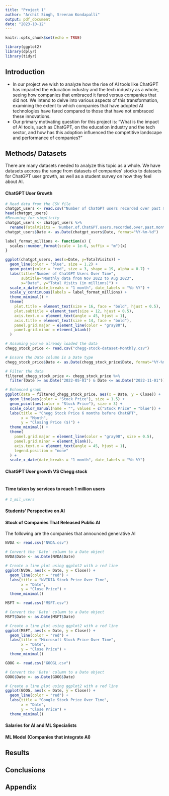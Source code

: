 ```yaml
---
title: "Project 1"
author: "Archit Singh, Sreeram Kondapalli"
output: pdf_document
date: "2023-10-12"
---
```


```r
knitr::opts_chunk$set(echo = TRUE)
```

```r
library(ggplot2)
library(dplyr)
library(tidyr)
```


## Introduction

- In our project we wish to analyze how the rise of AI tools like ChatGPT has impacted the education industry and the tech industry
as a whole, seeing how companies that embraced it fared versus companies that did not.  We intend to delve into various aspects 
of this transformation, examining the extent to which companies that have adopted AI technologies have fared compared to those 
that have not embraced these innovations.
- Our primary motivating question for this project is: "What is the impact of AI tools, such as ChatGPT, on the education industry 
and the tech sector, and how has this adoption influenced the competitive landscape and performance of companies?"

## Methods/ Datasets

There are many datasets needed to analyze this topic as a whole. We have datasets accross the range from datasets of companies' stocks
to datasets for ChatGPT user growth, as well as a student survey on how they feel about AI.

#### ChatGPT User Growth 

```r
# Read data from the CSV file
chatgpt_users <- read.csv("Number of ChatGPT users recorded over past months.csv")
head(chatgpt_users)
#Renaming for simplicity
chatgpt_users <- chatgpt_users %>%
  rename(TotalVisits = 'Number.of.ChatGPT.users.recorded.over.past.months')
chatgpt_users$Date <- as.Date(chatgpt_users$Date, format="%Y-%m-%d")
```
```r
label_format_millions <- function(x) {
  scales::number_format(scale = 1e-6, suffix = "m")(x)
}

ggplot(chatgpt_users, aes(x=Date, y=TotalVisits)) +
  geom_line(color = "blue", size = 1.2) +
  geom_point(color = "red", size = 3, shape = 19, alpha = 0.7) +
  labs(title="Number of ChatGPT Users Over Time",
       subtitle="Monthly data from Nov 2022 to Aug 2023",
       x="Date", y="Total Visits (in millions)") +
  scale_x_date(date_breaks = "1 month", date_labels = "%b %Y") +
  scale_y_continuous(labels = label_format_millions) +
  theme_minimal() +
  theme(
    plot.title = element_text(size = 16, face = "bold", hjust = 0.5),
    plot.subtitle = element_text(size = 12, hjust = 0.5),
    axis.text.x = element_text(angle = 45, hjust = 1),
    axis.title = element_text(size = 14, face = "bold"),
    panel.grid.major = element_line(color = "gray80"),
    panel.grid.minor = element_blank()
  )
```
```r
# Assuming you've already loaded the data
chegg_stock_price <- read.csv("chegg-stock-dataset-Monthly.csv")

# Ensure the Date column is a Date type
chegg_stock_price$Date <- as.Date(chegg_stock_price$Date, format="%Y-%m-%d")

# Filter the data
filtered_chegg_stock_price <- chegg_stock_price %>%
  filter(Date >= as.Date("2022-05-01") & Date <= as.Date("2022-11-01"))

# Enhanced graph
ggplot(data = filtered_chegg_stock_price, aes(x = Date, y = Close)) +
  geom_line(aes(color = "Stock Price"), size = 1.5) +
  geom_point(aes(color = "Stock Price"), size = 3) +
  scale_color_manual(name = "", values = c("Stock Price" = "blue")) +
  labs(title = "Chegg Stock Price 6 months before ChatGPT",
       x = "Month",
       y = "Closing Price ($)") +
  theme_minimal() +
  theme(
    panel.grid.major = element_line(color = "gray90", size = 0.5),
    panel.grid.minor = element_blank(),
    axis.text.x = element_text(angle = 45, hjust = 1),
    legend.position = "none"
  ) +
  scale_x_date(date_breaks = "1 month", date_labels = "%b %Y")

```

#### ChatGPT User growth VS Chegg stock

```r
```

#### Time taken by services to reach 1 million users
```r
# 1_mil_users
```

#### Students' Perspective on AI

#### Stock of Companies That Released Public AI



The following are the companies that announced generative AI

```r
NVDA <- read.csv("NVDA.csv")

# Convert the 'Date' column to a Date object
NVDA$Date <- as.Date(NVDA$Date)

# Create a line plot using ggplot2 with a red line
ggplot(NVDA, aes(x = Date, y = Close)) +
  geom_line(color = "red") +
  labs(title = "NVIDIA Stock Price Over Time",
       x = "Date",
       y = "Close Price") +
  theme_minimal()
```

```r
MSFT <- read.csv("MSFT.csv")

# Convert the 'Date' column to a Date object
MSFT$Date <- as.Date(MSFT$Date)

# Create a line plot using ggplot2 with a red line
ggplot(MSFT, aes(x = Date, y = Close)) +
  geom_line(color = "red") +
  labs(title = "Microsoft Stock Price Over Time",
       x = "Date",
       y = "Close Price") +
  theme_minimal()
```

```r
GOOG <- read.csv("GOOGL.csv")

# Convert the 'Date' column to a Date object
GOOG$Date <- as.Date(GOOG$Date)

# Create a line plot using ggplot2 with a red line
ggplot(GOOG, aes(x = Date, y = Close)) +
  geom_line(color = "red") +
  labs(title = "Google Stock Price Over Time",
       x = "Date",
       y = "Close Price") +
  theme_minimal()
```

#### Salaries for AI and ML Specialists

#### ML Model (Companies that integrate AI)

## Results

## Conclusions

## Appendix